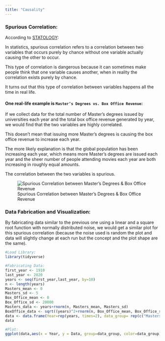 ```yaml
---
title: "Causality"
---
```

### Spurious Correlation:  

According to [STATOLOGY](https://www.statology.org/spurious-correlation-examples/):  

In statistics, spurious correlation refers to a correlation between two variables that occurs purely by chance without one variable actually causing the other to occur.  

This type of correlation is dangerous because it can sometimes make people think that one variable causes another, when in reality the correlation exists purely by chance.  

It turns out that this type of correlation between variables happens all the time in real life.

#### One real-life example is **`Master’s Degrees vs. Box Office Revenue`**:  

If we collect data for the total number of Master’s degrees issued by universities each year and the total box office revenue generated by year, we would find that the two variables are highly correlated.  

This doesn’t mean that issuing more Master’s degrees is causing the box office revenue to increase each year.  

The more likely explanation is that the global population has been increasing each year, which means more Master’s degrees are issued each year and the sheer number of people attending movies each year are both increasing in roughly equal amounts.   

The correlation between the two variables is spurious.  

![Spurious Correlation between Master's Degrees & Box Office Revenue ](../../assets/img/04 Causality/Masters Degrees vs Box Office Revenue.png)  

### Data Fabrication and Visualization:  

By fabricating data similar to the previous one using a linear and a square root function with normally distributed noise, we would get a similar plot for this spurious correlation (because the noise used is random the plot and data will slightly change at each run but the concept and the plot shape are the same).  

```r
#Load Library:
library(tidyverse)  

#Fabricating Data:
first_year <- 1910
last_year <- 2020 
years <- seq(first_year,last_year, by=10)
n <- length(years)
Masters_mean <- 0
Masters_sd <- 5
Box_Office_mean <- 0
Box_Office_sd <- 20000
Masters_data <- years+rnorm(n, Masters_mean, Masters_sd)
BoxOffice_data <- sqrt((years)^2+rnorm(n, Box_Office_mean, Box_Office_sd))
data <- data.frame(Year=rep(years, times=2), data_group= rep(c("Masters_Degree_Issued","Box_Office_Revenue"),each=n) ,Data=c(Masters_data,BoxOffice_data) )
data

#Plot:
ggplot(data,aes(x = Year, y = Data, group=data_group, color=data_group)) +  geom_line()
```

